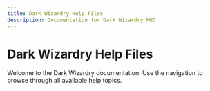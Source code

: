 ```yaml
---
title: Dark Wizardry Help Files
description: Documentation for Dark Wizardry MUD
---
```


# Dark Wizardry Help Files

Welcome to the Dark Wizardry documentation. Use the navigation to browse through all available help topics.
